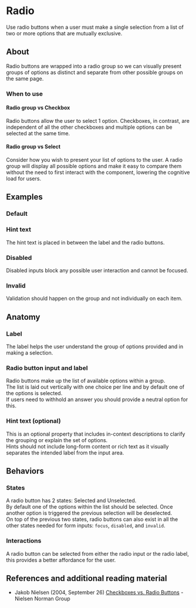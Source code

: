 
<Meta anchor />

# Radio

Use radio buttons when a user must make a single selection from a list of two or more options that are mutually exclusive.

## About

Radio buttons are wrapped into a radio group so we can visually present groups of options as distinct and separate from other possible groups on the same page.

### When to use

#### Radio group vs Checkbox

Radio buttons allow the user to select 1 option. Checkboxes, in contrast, are independent of all the other checkboxes and multiple options can be selected at the same time.

#### Radio group vs Select

Consider how you wish to present your list of options to the user. A radio group will display all possible options and make it easy to compare them without the need to first interact with the component, lowering the cognitive load for users.

## Examples

### Default

<Canvas>
  <Story id="mui-components-forms-radio--default" />
</Canvas>

### Hint text

The hint text is placed in between the label and the radio buttons.

<Canvas>
  <Story id="mui-components-forms-radio--hint" />
</Canvas>

### Disabled

Disabled inputs block any possible user interaction and cannot be focused.

<Canvas>
  <Story id="mui-components-forms-radio--disabled" />
</Canvas>

### Invalid

Validation should happen on the group and not individually on each item.

<Canvas>
  <Story id="mui-components-forms-radio--invalid" />
</Canvas>

## Anatomy

### Label

The label helps the user understand the group of options provided and in making a selection.

### Radio button input and label

Radio buttons make up the list of available options within a group.<br/>
The list is laid out vertically with one choice per line and by default one of the options is selected.<br/>
If users need to withhold an answer you should provide a neutral option for this.

### Hint text (optional)

This is an optional property that includes in-context descriptions to clarify the grouping or explain the set of options.<br/>
Hints should not include long-form content or rich text as it visually separates the intended label from the input area.

## Behaviors

### States

A radio button has 2 states: Selected and Unselected.<br/>
By default one of the options within the list should be selected. Once another option is triggered the previous selection will be deselected.<br/>
On top of the previous two states, radio buttons can also exist in all the other states needed for form inputs: `focus`, `disabled`, and `invalid`.

### Interactions

A radio button can be selected from either the radio input or the radio label, this provides a better affordance for the user.

## References and additional reading material

- Jakob Nielsen (2004, September 26) [Checkboxes vs. Radio Buttons](https://www.nngroup.com/articles/checkboxes-vs-radio-buttons/) - Nielsen Norman Group
